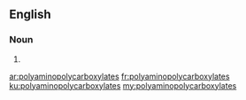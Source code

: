 ==English==

===Noun===
{{head|en|plural}}

# {{plural of|polyaminopolycarboxylate|lang=en|nocat=1}}

[[ar:polyaminopolycarboxylates]]
[[fr:polyaminopolycarboxylates]]
[[ku:polyaminopolycarboxylates]]
[[my:polyaminopolycarboxylates]]
